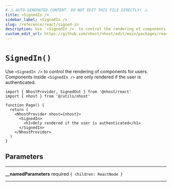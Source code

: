 ```yaml
---
# ⚠️ AUTO-GENERATED CONTENT. DO NOT EDIT THIS FILE DIRECTLY! ⚠️
title: <SignedIn />
sidebar_label: <SignedIn />
slug: /reference/react/signed-in
description: Use `<SignedIn />` to control the rendering of components for users. Components inside `<SignedIn />` are only rendered if the user is authenticated.
custom_edit_url: https://github.com/nhost/nhost/edit/main/packages/react/src/components/SignedIn.tsx#L28
---
```


# `SignedIn()`

Use `<SignedIn />` to control the rendering of components for users. Components inside `<SignedIn />` are only rendered if the user is authenticated.

```tsx
import { NhostProvider, SignedOut } from '@nhost/react'
import { nhost } from '@/utils/nhost'

function Page() {
  return (
    <NhostProvider nhost={nhost}>
      <SignedIn>
        <h1>Only rendered if the user is authenticated</h1>
      </SignedIn>
    </NhostProvider>
  )
}
```

## Parameters

---

**<span className="parameter-name">\_\_namedParameters</span>** <span className="optional-status">required</span> `{ children: ReactNode }`

---
